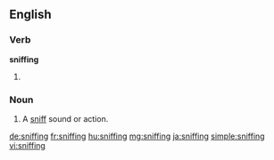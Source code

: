 ==English==
{{wikipedia}}
===Verb===
'''sniffing'''

# {{present participle of|sniff|lang=en}}

===Noun===
{{en-noun}}

# A [[sniff]] sound or action.

[[de:sniffing]]
[[fr:sniffing]]
[[hu:sniffing]]
[[mg:sniffing]]
[[ja:sniffing]]
[[simple:sniffing]]
[[vi:sniffing]]